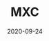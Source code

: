 ---
title: MXC
category: Exchanges & wallet
status: publish
date: 2020-09-24
slug: A short description for this item
website: https://www.mxc.com/trade/easy#IOTX_USDT
twitter:
logo:
featured_img: https://wp.gcap1.iotex.io/wp-content/uploads/2020/09/mxc.png
telegram:
---